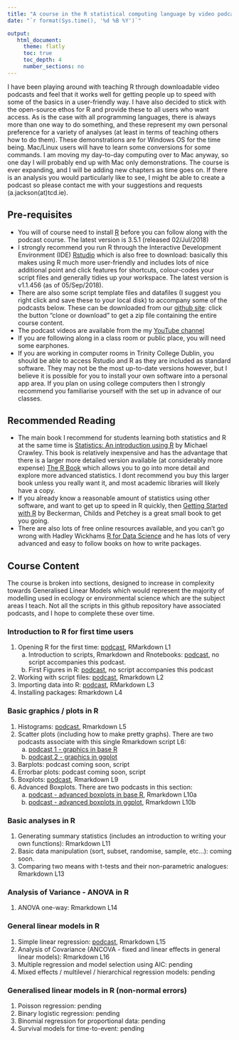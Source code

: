 ```yaml
---
title: "A course in the R statistical computing language by video podcast"
date: "`r format(Sys.time(), '%d %B %Y')`"

output:
   html_document:
     theme: flatly
     toc: true
     toc_depth: 4
     number_sections: no
---
```



I have been playing around with teaching R through downloadable video podcasts and feel that it works well for getting people up to speed with some of the basics in a user-friendly way. I have also decided to stick with the open-source ethos for R and provide these to all users who want access. As is the case with all programming languages, there is always more than one way to do something, and these represent my own personal preference for a variety of analyses (at least in terms of teaching others how to do them). These demonstrations are for Windows OS for the time being. Mac/Linux users will have to learn some conversions for some commands. I am moving my day-to-day computing over to Mac anyway, so one day I will probably end up with Mac only demonstrations. The course is ever expanding, and I will be adding new chapters as time goes on. If there is an analysis you would particularly like to see, I might be able to create a podcast so please contact me with your suggestions and requests (a.jackson(at)tcd.ie).


## Pre-requisites

- You will of course need to install [R](https://cran.r-project.org/) before you can follow along with the podcast course. The latest version is 3.5.1 (released 02/Jul/2018)
- I strongly recommend you run R through the Interactive Development Environment (IDE) [Rstudio](https://www.rstudio.com) which is also free to download: basically this makes using R much more user-friendly and includes lots of nice additional point and click features for shortcuts, colour-codes your script files and generally tidies up your workspace. The latest version is v1.1.456 (as of 05/Sep/2018).
- There are also some script template files and datafiles (I suggest you right click and save these to your local disk) to accompany some of the podcasts below. These can be downloaded from our [github site](https://github.com/adzidic/R_lectures): click the button "clone or download" to get a zip file containing the entire course content. 
- The podcast videos are available from the my [YouTube channel ](https://www.youtube.com/playlist?list=PLXXzyqr0tEhPRNDuEQ6wcvMcpAkGRjVqs)
- If you are following along in a class room or public place, you will need some earphones.
- If you are working in computer rooms in Trinity College Dublin, you should be able to access Rstudio and R as they are included as standard software. They may not be the most up-to-date versions however, but I believe it is possible for you to install your own software into a personal app area. If you plan on using college computers then I strongly recommend you familiarise yourself with the set up in advance of our classes.

## Recommended Reading

- The main book I recommend for students learning both statistics and R at the same time is [Statistics: An introduction using R](https://www.wiley.com/en-ie/Statistics%3A+An+Introduction+Using+R%2C+2nd+Edition-p-9781118941102) by Michael Crawley. This book is relatively inexpensive and has the advantage that there is a larger more detailed version available (at considerably more expense) [The R Book](https://www.wiley.com/en-ie/The+R+Book%2C+2nd+Edition-p-9781118448960) which allows you to go into more detail and explore more advanced statistics. I dont recommend you buy this larger book unless you really want it, and most academic libraries will likely have a copy.
- If you already know a reasonable amount of statistics using other software, and want to get up to speed in R quickly, then [Getting Started with R](https://global.oup.com/academic/product/getting-started-with-r-9780198787846?cc=ie&lang=en&) by Beckerman, Childs and Petchey is a great small book to get you going.
- There are also lots of free online resources available, and you can't go wrong with Hadley Wickhams [R for Data Science](http://r4ds.had.co.nz) and he has lots of very advanced and easy to follow books on how to write packages. 


## Course Content

The course is broken into sections, designed to increase in complexity towards Generalised Linear Models which would represent the majority of modelling used in ecology or environmental science which are the subject areas I teach. Not all the scripts in this github repository have associated podcasts, and I hope to complete these over time.

### Introduction to R for first time users

  1. Opening R for the first time: [podcast](https://youtu.be/GvhbhYvwxvA), RMarkdown L1
      a. Introduction to scripts, Rmarkdown and Rnotebooks: [podcast](https://youtu.be/ddgNEeD0TQ8), no script accompanies this podcast.
      b. First Figures in R: [podcast](https://youtu.be/3PbKwf1w3Zs), no script accompanies this podcast
  2. Working with script files: [podcast](https://youtu.be/Nd8oQbL6qP0), Rmarkdown L2
  3. Importing data into R: [podcast](https://youtu.be/64MZO2OKMDs), RMarkdown L3
  4. Installing packages: Rmarkdown L4

### Basic graphics / plots in R

  1. Histograms: [podcast](https://youtu.be/iQOR5cI4ZQQ), Rmarkdown L5
  2. Scatter plots (including how to make pretty graphs). There are two podcasts associate with this single Rmarkdown script L6: 
      a. [podcast 1 - graphics in base R](https://youtu.be/QMu5riQ1rd8)
      b. [podcast 2 - graphics in ggplot](https://youtu.be/0zQiItF8X9E)
  3. Barplots: podcast coming soon, script
  4. Errorbar plots: podcast coming soon, script
  5. Boxplots: [podcast](https://youtu.be/6hw-pzGdLY8), Rmarkdown L9
  6. Advanced Boxplots. There are two podcasts in this section: 
      a. [podcast - advanced boxplots in base R](https://youtu.be/hP_eGwgnXS4), Rmarkdown L10a
      b. [podcast - advanced boxplots in ggplot](https://youtu.be/LCD7lc59yM4), Rmarkdown L10b

### Basic analyses in R

  1. Generating summary statistics (includes an introduction to writing your own functions): Rmarkdown L11
  2. Basic data manipulation (sort, subset, randomise, sample, etc...): coming soon.
  3. Comparing two means with t-tests and their non-parametric analogues: Rmarkdown L13

### Analysis of Variance - ANOVA in R

  1. ANOVA one-way: Rmarkdown L14

### General linear models in R

  1. Simple linear regression: [podcast](https://youtu.be/x6ygUsKmjx8), Rmarkdown L15
  2. Analysis of Covariance (ANCOVA - fixed and linear effects in general linear models): Rmarkdown L16
  3. Multiple regression and model selection using AIC: pending
  4. Mixed effects / multilevel / hierarchical regression models: pending

### Generalised linear models in R (non-normal errors)

  1. Poisson regression: pending
  2. Binary logistic regression: pending
  3. Binomial regression for proportional data: pending
  4. Survival models for time-to-event: pending




